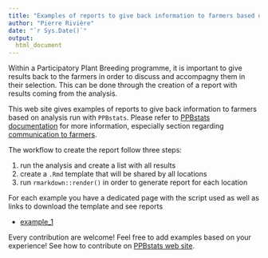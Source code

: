 ```yaml
---
title: "Examples of reports to give back information to farmers based on analysis run with `PPBstats`"
author: "Pierre Rivière"
date: "`r Sys.Date()`"
output:
  html_document
---
```


Within a Participatory Plant Breeding programme, it is important to give results back to the farmers in order to discuss and accompagny them in their selection.
This can be done through the creation of a report with results coming from the analysis.

This web site gives examples of reports to give back information to farmers based on analysis run with `PPBstats`.
Please refer to [PPBstats documentation](https://priviere.github.io/PPBstats_book) for more information, especially section regarding [communication to farmers](https://priviere.github.io/PPBstats_book/com.html).

The workflow to create the report follow three steps:

1. run the analysis and create a list with all results
2. create a `.Rmd` template that will be shared by all locations
3. run `rmarkdown::render()` in order to generate report for each location

For each example you have a dedicated page with the script used as well as links to download the template and see reports

- [example_1](https://priviere.github.io/PPBstats_return_report_web_site/example_1.html)

Every contribution are welcome!
Feel free to add examples based on your experience!
See how to contribute on [PPBstats web site](https://priviere.github.io/PPBstats_web_site/index.html#contribute).


